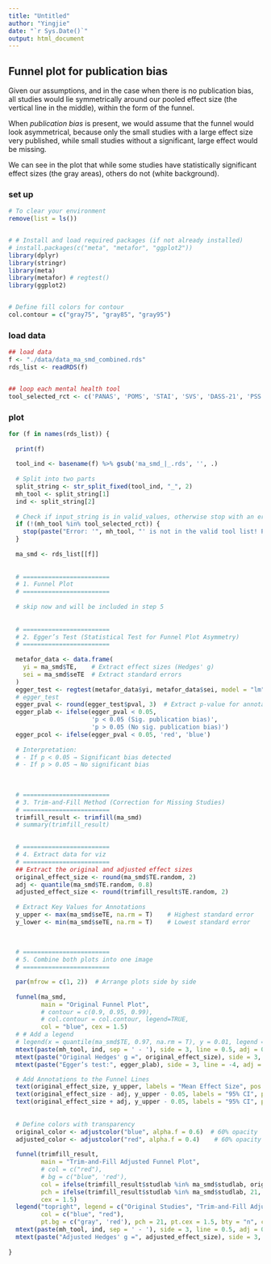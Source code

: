 ```yaml
---
title: "Untitled"
author: "Yingjie"
date: "`r Sys.Date()`"
output: html_document
---
```



## Funnel plot for publication bias

Given our assumptions, and in the case when there is no publication bias,
 all studies would lie symmetrically around our pooled effect size (the vertical line in the middle),
 within the form of the funnel.

When *publication bias* is present, we would assume that the funnel would look asymmetrical,
 because only the small studies with a large effect size very published,
 while small studies without a significant, large effect would be missing.

We can see in the plot that while some studies have statistically significant effect
 sizes (the gray areas), others do not (white background).


### set up

```r
# To clear your environment 
remove(list = ls())


# # Install and load required packages (if not already installed)
# install.packages(c("meta", "metafor", "ggplot2"))
library(dplyr)
library(stringr)
library(meta)
library(metafor) # regtest()
library(ggplot2)


# Define fill colors for contour
col.contour = c("gray75", "gray85", "gray95")
```


### load data

```r
## load data
f <- "./data/data_ma_smd_combined.rds"
rds_list <- readRDS(f)


## loop each mental health tool
tool_selected_rct <- c('PANAS', 'POMS', 'STAI', 'SVS', 'DASS-21', 'PSS', 'ROS')
```


### plot

```r

for (f in names(rds_list)) {
  
  print(f)
  
  tool_ind <- basename(f) %>% gsub('ma_smd_|_.rds', '', .) 
  
  # Split into two parts
  split_string <- str_split_fixed(tool_ind, "_", 2)
  mh_tool <- split_string[1]
  ind <- split_string[2]
  
  # Check if input_string is in valid_values, otherwise stop with an error
  if (!(mh_tool %in% tool_selected_rct)) {
    stop(paste("Error: '", mh_tool, "' is not in the valid tool list! Please double-check!"))
  }
  
  ma_smd <- rds_list[[f]]
  
  
  # ========================
  # 1. Funnel Plot
  # ========================
  
  # skip now and will be included in step 5
  
  
  # ========================
  # 2. Egger’s Test (Statistical Test for Funnel Plot Asymmetry)
  # ========================
  
  metafor_data <- data.frame(
    yi = ma_smd$TE,    # Extract effect sizes (Hedges' g)
    sei = ma_smd$seTE  # Extract standard errors
  )
  egger_test <- regtest(metafor_data$yi, metafor_data$sei, model = "lm")
  # egger_test
  egger_pval <- round(egger_test$pval, 3)  # Extract p-value for annotation
  egger_plab <- ifelse(egger_pval < 0.05, 
                       'p < 0.05 (Sig. publication bias)', 
                       'p > 0.05 (No sig. publication bias)')
  egger_pcol <- ifelse(egger_pval < 0.05, 'red', 'blue')
  
  # Interpretation:
  # - If p < 0.05 → Significant bias detected
  # - If p > 0.05 → No significant bias
  
  
  
  # ========================
  # 3. Trim-and-Fill Method (Correction for Missing Studies)
  # ========================
  trimfill_result <- trimfill(ma_smd)
  # summary(trimfill_result)
  

  # ========================
  # 4. Extract data for viz
  # ========================
  ## Extract the original and adjusted effect sizes
  original_effect_size <- round(ma_smd$TE.random, 2)
  adj <- quantile(ma_smd$TE.random, 0.8)
  adjusted_effect_size <- round(trimfill_result$TE.random, 2)
  
  # Extract Key Values for Annotations
  y_upper <- max(ma_smd$seTE, na.rm = T)    # Highest standard error
  y_lower <- min(ma_smd$seTE, na.rm = T)    # Lowest standard error
  
  
  
  # ========================
  # 5. Combine both plots into one image
  # ========================

  par(mfrow = c(1, 2))  # Arrange plots side by side
  
  funnel(ma_smd, 
         main = "Original Funnel Plot", 
         # contour = c(0.9, 0.95, 0.99),
         # col.contour = col.contour, legend=TRUE,
         col = "blue", cex = 1.5)
  # # Add a legend
  # legend(x = quantile(ma_smd$TE, 0.97, na.rm = T), y = 0.01, legend = c("p < 0.1", "p < 0.05", "p < 0.01"), fill = col.contour)
  mtext(paste(mh_tool, ind, sep = ' - '), side = 3, line = 0.5, adj = 0.01, cex = 1.5)
  mtext(paste("Original Hedges' g =", original_effect_size), side = 3, line = -2, adj = 0.01, cex = 1.2)
  mtext(paste("Egger’s test:", egger_plab), side = 3, line = -4, adj = 0.02, cex = 1.2, col = egger_pcol)

  # Add Annotations to the Funnel Lines
  text(original_effect_size, y_upper, labels = "Mean Effect Size", pos = 3, cex = 1.1, col = "black")
  text(original_effect_size - adj, y_upper - 0.05, labels = "95% CI", pos = 3, cex = 1.1, col = "black")
  text(original_effect_size + adj, y_upper - 0.05, labels = "95% CI", pos = 3, cex = 1.1, col = "black")
  
  
  # Define colors with transparency
  original_color <- adjustcolor("blue", alpha.f = 0.6)  # 60% opacity
  adjusted_color <- adjustcolor("red", alpha.f = 0.4)    # 60% opacity
  
  funnel(trimfill_result, 
         main = "Trim-and-Fill Adjusted Funnel Plot",
         # col = c("red"),
         # bg = c("blue", 'red'), 
         col = ifelse(trimfill_result$studlab %in% ma_smd$studlab, original_color, adjusted_color),
         pch = ifelse(trimfill_result$studlab %in% ma_smd$studlab, 21, 16),
         cex = 1.5)
  legend("topright", legend = c("Original Studies", "Trim-and-Fill Adjusted"), 
         col = c("blue", "red"), 
         pt.bg = c("gray", 'red'), pch = 21, pt.cex = 1.5, bty = "n", cex = 1.2)
  mtext(paste(mh_tool, ind, sep = ' - '), side = 3, line = 0.5, adj = 0.01, cex = 1.5)
  mtext(paste("Adjusted Hedges' g =", adjusted_effect_size), side = 3, line = -2, adj = 0.01, cex = 1.2)
  
}

```

